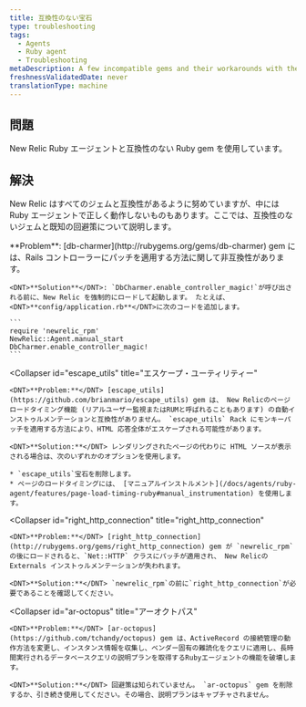 ```yaml
---
title: 互換性のない宝石
type: troubleshooting
tags:
  - Agents
  - Ruby agent
  - Troubleshooting
metaDescription: A few incompatible gems and their workarounds with the New Relic Ruby agent.
freshnessValidatedDate: never
translationType: machine
---
```


## 問題

New Relic Ruby エージェントと互換性のない Ruby gem を使用しています。

## 解決

New Relic はすべてのジェムと互換性があるように努めていますが、中には Ruby エージェントで正しく動作しないものもあります。ここでは、互換性のないジェムと既知の回避策について説明します。

<CollapserGroup>
  <Collapser
    id="db-charmer"
    title="db-charmer"
  >
    <DNT>**Problem**</DNT>: [db-charmer](http://rubygems.org/gems/db-charmer) gem には、Rails コントローラーにパッチを適用する方法に関して非互換性があります。

    <DNT>**Solution**</DNT>: `DbCharmer.enable_controller_magic!`が呼び出される前に、New Relic を強制的にロードして起動します。 たとえば、 <DNT>**config/application.rb**</DNT>に次のコードを追加します。

    ```
    require 'newrelic_rpm'
    NewRelic::Agent.manual_start
    DbCharmer.enable_controller_magic!
    ```
  </Collapser>

  <Collapser
    id="escape_utils"
    title="エスケープ・ユーティリティー"
  >
    <DNT>**Problem:**</DNT> [escape_utils](https://github.com/brianmario/escape_utils) gem は、 New Relicのページロードタイミング機能 (リアルユーザー監視またはRUMと呼ばれることもあります) の自動インストゥルメンテーションと互換性がありません。 `escape_utils` Rack にモンキーパッチを適用する方法により、HTML 応答全体がエスケープされる可能性があります。

    <DNT>**Solution:**</DNT> レンダリングされたページの代わりに HTML ソースが表示される場合は、次のいずれかのオプションを使用します。

    * `escape_utils`宝石を削除します。
    * ページのロードタイミングには、 [マニュアルインストルメント](/docs/agents/ruby-agent/features/page-load-timing-ruby#manual_instrumentation) を使用します。
  </Collapser>

  <Collapser
    id="right_http_connection"
    title="right_http_connection"
  >
    <DNT>**Problem:**</DNT> [right_http_connection](http://rubygems.org/gems/right_http_connection) gem が `newrelic_rpm` の後にロードされると、`Net::HTTP` クラスにパッチが適用され、 New Relicの Externals インストゥルメンテーションが失われます。

    <DNT>**Solution:**</DNT> `newrelic_rpm`の前に`right_http_connection`が必要であることを確認してください。
  </Collapser>

  <Collapser
    id="ar-octopus"
    title="アーオクトパス"
  >
    <DNT>**Problem:**</DNT> [ar-octopus](https://github.com/tchandy/octopus) gem は、ActiveRecord の接続管理の動作方法を変更し、インスタンス情報を収集し、ベンダー固有の難読化をクエリに適用し、長時間実行されるデータベースクエリの説明プランを取得するRubyエージェントの機能を破壊します。

    <DNT>**Solution:**</DNT> 回避策は知られていません。 `ar-octopus` gem を削除するか、引き続き使用してください。その場合、説明プランはキャプチャされません。
  </Collapser>
</CollapserGroup>
